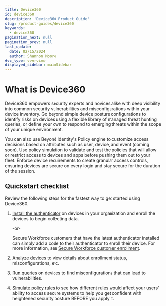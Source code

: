 ```yaml
---
title: Device360
id: device360
description: 'Device360 Product Guide'
slug: /product-guides/device360
keywords:
  - device360
pagination_next: null
pagination_prev: null
last_update:
  date: 02/15/2024
  author: Shannon Moore
doc_type: overview
displayed_sidebar: mainSidebar
---
```


# What is Device360
Device360 empowers security experts and novices alike with deep visibility into common security vulnerabilities and misconfigurations within your device inventory. Go beyond simple device posture configurations to identify risks on devices using a flexible library of managed threat hunting queries, or define your own to respond to emerging threats within the scope of your unique environment.

You can also use Beyond Identity's Policy engine to customize access decisions based on attributes such as user, device, and event (coming soon). Use policy simulation to validate and test the policies that will allow or restrict access to devices and apps before pushing them out to your fleet. Enforce device requirements to create granular access controls, ensuring devices are secure on every login and stay secure for the duration of the session.

## Quickstart checklist
Review the following steps for the fastest way to get started using Device360.
1. [Install the authenticator](/docs/deployment/authenticator-set-up#install-for-device360) on devices in your organization and enroll the devices to begin collecting data.

   -or-

   Secure Workforce customers that have the latest authenticator installed can simply add a code to their authenticator to enroll their device. For more information, see [Secure Workforce customer enrollment](/docs/deployment/authenticator-set-up#secure-workforce-customer-enrollment).

2. [Analyze devices](/docs/inventory/devices) to view details about enrollment status, misconfigurations, etc.

2. [Run queries](/docs/inventory/device-query) on devices to find misconfigurations that can lead to vulnerabilities.

3. [Simulate policy rules](/docs/tools/policy) to see how different rules would affect your users' ability to access secure systems to help you get confident with heightened security posture BEFORE you apply it.
